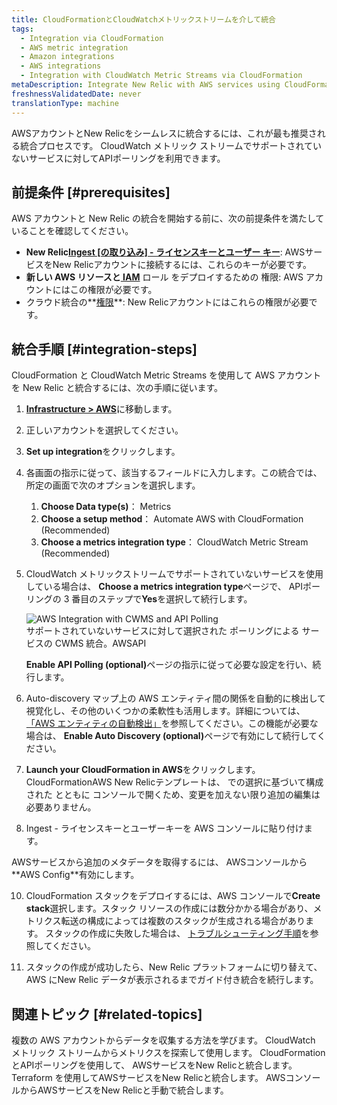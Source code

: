 ```yaml
---
title: CloudFormationとCloudWatchメトリックストリームを介して統合
tags:
  - Integration via CloudFormation
  - AWS metric integration
  - Amazon integrations
  - AWS integrations
  - Integration with CloudWatch Metric Streams via CloudFormation
metaDescription: Integrate New Relic with AWS services using CloudFormation templates to automate the setup of CloudWatch Metric Streams for metrics ingestion.
freshnessValidatedDate: never
translationType: machine
---
```


AWSアカウントとNew Relicをシームレスに統合するには、これが最も推奨される統合プロセスです。 CloudWatch メトリック ストリームでサポートされていないサービスに対してAPIポーリングを利用できます。

## 前提条件 [#prerequisites]

AWS アカウントと New Relic の統合を開始する前に、次の前提条件を満たしていることを確認してください。

* **New Relic[Ingest \[の取り込み\] - ライセンスキーとユーザー キー](https://one.newrelic.com/api-keys)**: AWSサービスをNew Relicアカウントに接続するには、これらのキーが必要です。
* **[](https://docs.aws.amazon.com/ARG/latest/userguide/gettingstarted-prereqs-permissions.html)**新しい AWS リソースと**[ IAM](https://docs.aws.amazon.com/IAM/latest/UserGuide/id_roles.html)** ロール をデプロイするための 権限: AWS アカウントにはこの権限が必要です。
* クラウド統合の**[権限](/docs/accounts/accounts-billing/new-relic-one-user-management/user-permissions/#infrastructure)**: New Relicアカウントにはこれらの権限が必要です。

## 統合手順 [#integration-steps]

CloudFormation と CloudWatch Metric Streams を使用して AWS アカウントを New Relic と統合するには、次の手順に従います。

1. [<DNT>**Infrastructure &gt; AWS**</DNT>](https://one.newrelic.com/infra/infrastructure/cloud-aws)に移動します。

2. 正しいアカウントを選択してください。

3. <DNT>**Set up integration**</DNT>をクリックします。

4. 各画面の指示に従って、該当するフィールドに入力します。この統合では、所定の画面で次のオプションを選択します。

   1. <DNT>**Choose Data type(s)**</DNT>： <DNT>Metrics</DNT>
   2. <DNT>**Choose a setup method**</DNT>： <DNT>Automate AWS with CloudFormation (Recommended)</DNT>
   3. <DNT>**Choose a metrics integration type**</DNT>： <DNT>CloudWatch Metric Stream (Recommended)</DNT>

5. CloudWatch メトリックストリームでサポートされていないサービスを使用している場合は、 <DNT>**Choose a metrics integration type**</DNT>ページで、 APIポーリングの 3 番目のステップで<DNT>**Yes**</DNT>を選択して続行します。

   <img title="AWS Integration with CWMS and API Polling" alt="AWS Integration with CWMS and API Polling" src="/images/aws-integration-cf-apipolling.webp" />

   <figcaption>
     サポートされていないサービスに対して選択された ポーリングによる サービスの CWMS 統合。AWSAPI
   </figcaption>

   <DNT>**Enable API Polling (optional)**</DNT>ページの指示に従って必要な設定を行い、続行します。

6. <DNT>Auto-discovery</DNT> マップ上の AWS エンティティ間の関係を自動的に検出して視覚化し、その他のいくつかの柔軟性も活用します。詳細については、 [「AWS エンティティの自動検出」](/docs/infrastructure/amazon-integrations/connect/set-up-auto-discovery-of-aws-entities/)を参照してください。この機能が必要な場合は、 <DNT>**Enable Auto Discovery (optional)**</DNT>ページで有効にして続行してください。

7. <DNT>**Launch your CloudFormation in AWS**</DNT>をクリックします。CloudFormationAWS New Relicテンプレートは、 での選択に基づいて構成された とともに コンソールで開くため、変更を加えない限り追加の編集は必要ありません。

8. Ingest - ライセンスキーとユーザーキーを AWS コンソールに貼り付けます。

<Callout variant="tip">
  AWSサービスから追加のメタデータを取得するには、 AWSコンソールから<DNT>**AWS Config**</DNT>有効にします。
</Callout>

10. CloudFormation スタックをデプロイするには、AWS コンソールで<DNT>**Create stack**</DNT>選択します。スタック リソースの作成には数分かかる場合があり、メトリクス転送の構成によっては複数のスタックが生成される場合があります。 スタックの作成に失敗した場合は、 [トラブルシューティング手順](https://docs.newrelic.com/docs/logs/troubleshooting/aws-log-integration-issues/stack-creation-fails/)を参照してください。

11. スタックの作成が成功したら、New Relic プラットフォームに切り替えて、AWS にNew Relic データが表示されるまでガイド付き統合を続行します。

## 関連トピック [#related-topics]

<DocTiles>
  <DocTile title="複数のAWSアカウントからデータを収集する" path="/docs/infrastructure/amazon-integrations/manage-aws-data/aws-multi-account/">
    複数の AWS アカウントからデータを収集する方法を学びます。
  </DocTile>

  <DocTile title="AWSインテグレーションのメトリクス" path="/docs/infrastructure/amazon-integrations/manage-aws-data/aws-integrations-metrics/">
    CloudWatch メトリック ストリームからメトリクスを探索して使用します。
  </DocTile>

  <DocTile title="CloudFormation とAPIポーリングによるAWSインテグレーション" path="/docs/infrastructure/amazon-integrations/aws-integration-for-metrics/via-cloudformation-and-api-polling">
    CloudFormation とAPIポーリングを使用して、 AWSサービスをNew Relicと統合します。
  </DocTile>

  <DocTile title="Terraform によるAWSインテグレーション" path="/docs/infrastructure/amazon-integrations/aws-integration-for-metrics/terraform">
    Terraform を使用してAWSサービスをNew Relicと統合します。
  </DocTile>

  <DocTile title="AWSコンソールからの手動統合" path="/docs/infrastructure/amazon-integrations/aws-integration-for-metrics/manual">
    AWSコンソールからAWSサービスをNew Relicと手動で統合します。
  </DocTile>
</DocTiles>
